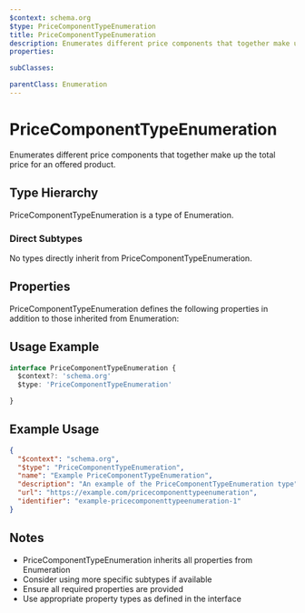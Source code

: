 ```yaml
---
$context: schema.org
$type: PriceComponentTypeEnumeration
title: PriceComponentTypeEnumeration
description: Enumerates different price components that together make up the total price for an offered product.
properties:

subClasses:

parentClass: Enumeration
---
```


# PriceComponentTypeEnumeration

Enumerates different price components that together make up the total price for an offered product.

## Type Hierarchy

PriceComponentTypeEnumeration is a type of Enumeration.

### Direct Subtypes

No types directly inherit from PriceComponentTypeEnumeration.

## Properties

PriceComponentTypeEnumeration defines the following properties in addition to those inherited from Enumeration:



## Usage Example

```typescript
interface PriceComponentTypeEnumeration {
  $context?: 'schema.org'
  $type: 'PriceComponentTypeEnumeration'

}
```

## Example Usage

```json
{
  "$context": "schema.org",
  "$type": "PriceComponentTypeEnumeration",
  "name": "Example PriceComponentTypeEnumeration",
  "description": "An example of the PriceComponentTypeEnumeration type",
  "url": "https://example.com/pricecomponenttypeenumeration",
  "identifier": "example-pricecomponenttypeenumeration-1"
}
```

## Notes

- PriceComponentTypeEnumeration inherits all properties from Enumeration
- Consider using more specific subtypes if available
- Ensure all required properties are provided
- Use appropriate property types as defined in the interface
